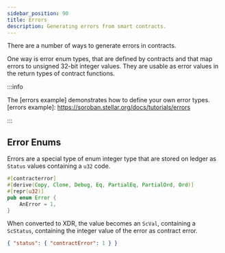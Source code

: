 ```yaml
---
sidebar_position: 90
title: Errors
description: Generating errors from smart contracts.
---
```


<head>
  <title>Generating errors from smart contracts.</title>
  <meta charSet="utf-8" />
  <meta property="og:title" content="Generating errors from smart contracts." />
  <meta
    property="og:description"
    content="Generating errors from smart contracts."
  />
</head>

There are a number of ways to generate errors in contracts.

One way is error enum types, that are defined by contracts and that map errors to unsigned 32-bit integer values. They are usable as error values in the return types of contract functions.

:::info

The [errors example] demonstrates how to define your own error types. [errors example]: https://soroban.stellar.org/docs/tutorials/errors

:::

## Error Enums

Errors are a special type of enum integer type that are stored on ledger as `Status` values containing a `u32` code.

```rust
#[contracterror]
#[derive(Copy, Clone, Debug, Eq, PartialEq, PartialOrd, Ord)]
#[repr(u32)]
pub enum Error {
    AnError = 1,
}
```

When converted to XDR, the value becomes an `ScVal`, containing a `ScStatus`, containing the integer value of the error as contract error.

```json
{ "status": { "contractError": 1 } }
```
